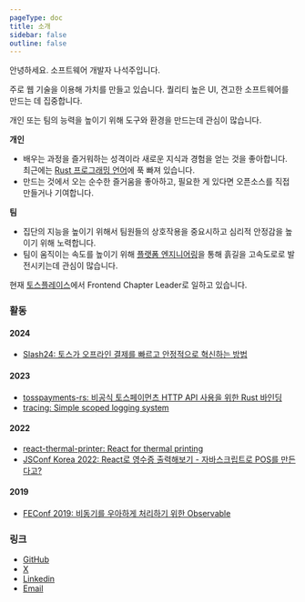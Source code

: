 ```yaml
---
pageType: doc
title: 소개
sidebar: false
outline: false
---
```


안녕하세요. 소프트웨어 개발자 나석주입니다.

주로 웹 기술을 이용해 가치를 만들고 있습니다. 퀄리티 높은 UI, 견고한 소프트웨어를 만드는 데 집중합니다.

개인 또는 팀의 능력을 높이기 위해 도구와 환경을 만드는데 관심이 많습니다.

**개인**
- 배우는 과정을 즐거워하는 성격이라 새로운 지식과 경험을 얻는 것을 좋아합니다. 최근에는 [Rust 프로그래밍 언어](https://www.rust-lang.org/)에 푹 빠져 있습니다.
- 만드는 것에서 오는 순수한 즐거움을 좋아하고, 필요한 게 있다면 오픈소스를 직접 만들거나 기여합니다.

**팀**
- 집단의 지능을 높이기 위해서 팀원들의 상호작용을 중요시하고 심리적 안정감을 높이기 위해 노력합니다.
- 팀이 움직이는 속도를 높이기 위해 [플랫폼 엔지니어링](https://learn.microsoft.com/ko-kr/platform-engineering/what-is-platform-engineering)을 통해 흙길을 고속도로로 발전시키는데 관심이 많습니다.

현재 [토스플레이스](https://tossplace.com)에서 Frontend Chapter Leader로 일하고 있습니다.


### 활동

#### 2024

- [Slash24: 토스가 오프라인 결제를 빠르고 안정적으로 혁신하는 방법](https://toss.im/slash-24/sessions/4)

#### 2023

- [tosspayments-rs: 비공식 토스페이먼츠 HTTP API 사용을 위한 Rust 바인딩](https://github.com/seokju-na/tosspayments-rs)
- [tracing: Simple scoped logging system](https://github.com/seokju-na/tracing)

#### 2022

- [react-thermal-printer: React for thermal printing](https://github.com/seokju-na/react-thermal-printer)
- [JSConf Korea 2022: React로 영수증 출력해보기 - 자바스크립트로 POS를 만든다고?](https://slides.com/seokjume/react-thermal-print)

#### 2019

- [FEConf 2019: 비동기를 우아하게 처리하기 위한 Observable](https://slides.com/seokjume/observable)

### 링크

- [GitHub](https://github.com/seokju-na)
- [X](https://x.com/seokjume)
- [Linkedin](https://www.linkedin.com/in/seokjume)
- [Email](mailto:seokju.me@gmail.com)
